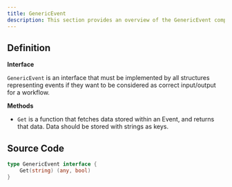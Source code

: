 ```yaml
---
title: GenericEvent
description: This section provides an overview of the GenericEvent component
---
```


## Definition

**Interface**

`GenericEvent` is an interface that must be implemented by all structures representing events if they want to be considered as correct input/output for a workflow.

**Methods**

- `Get` is a function that fetches data stored within an Event, and returns that data. Data should be stored with strings as keys.

## Source Code

```go
type GenericEvent interface {
	Get(string) (any, bool)
}
```